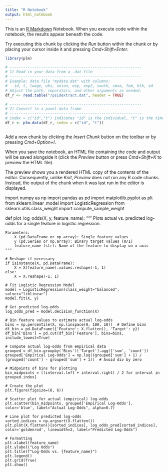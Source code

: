 ```yaml
---
title: "R Notebook"
output: html_notebook
---
```


This is an [R Markdown](http://rmarkdown.rstudio.com) Notebook. When you execute code within the notebook, the results appear beneath the code. 

Try executing this chunk by clicking the *Run* button within the chunk or by placing your cursor inside it and pressing *Cmd+Shift+Enter*. 

```r
library(plm)

# -----------------------------------------------------------
# 1) Read in your data from a .dat file
# -----------------------------------------------------------
# Example: data file "mydata.dat" with columns:
#   id, t, lwage, wks, union, exp, exp2, south, smsa, fem, blk, ed
# Adjust the path, separators, and other arguments as needed.
df_r <- read.table("/psidextract.dat", header = TRUE)

# -----------------------------------------------------------
# 2) Convert to a panel-data frame
# -----------------------------------------------------------
# index = c("id","t") indicates "id" is the individual, "t" is the time dimension
df_r <- plm.data(df_r, index = c("id", "t"))



```

Add a new chunk by clicking the *Insert Chunk* button on the toolbar or by pressing *Cmd+Option+I*.

When you save the notebook, an HTML file containing the code and output will be saved alongside it (click the *Preview* button or press *Cmd+Shift+K* to preview the HTML file). 

The preview shows you a rendered HTML copy of the contents of the editor. Consequently, unlike *Knit*, *Preview* does not run any R code chunks. Instead, the output of the chunk when it was last run in the editor is displayed.

import numpy as np
import pandas as pd
import matplotlib.pyplot as plt
from sklearn.linear_model import LogisticRegression
from sklearn.utils.class_weight import compute_sample_weight

def plot_log_odds(X, y, feature_name):
    """
    Plots actual vs. predicted log-odds for a single feature in logistic regression.
    
    Parameters:
        X (pd.DataFrame or np.array): Single feature values
        y (pd.Series or np.array): Binary target values (0/1)
        feature_name (str): Name of the feature to display on x-axis
    """

    # Reshape if necessary
    if isinstance(X, pd.DataFrame):
        X = X[feature_name].values.reshape(-1, 1)
    else:
        X = X.reshape(-1, 1)

    # Fit Logistic Regression Model
    model = LogisticRegression(class_weight="balanced", solver="liblinear")
    model.fit(X, y)

    # Get predicted log-odds
    log_odds_pred = model.decision_function(X)

    # Bin feature values to estimate actual log-odds
    bins = np.percentile(X, np.linspace(0, 100, 10))  # Define bins
    df_bin = pd.DataFrame({'Feature': X.flatten(), 'Target': y})
    df_bin['Bins'] = pd.cut(df_bin['Feature'], bins=bins, include_lowest=True)

    # Compute actual log-odds from empirical data
    grouped = df_bin.groupby('Bins')['Target'].agg(['sum', 'count'])
    grouped['Empirical Log-Odds'] = np.log((grouped['sum'] + 1) / (grouped['count'] - grouped['sum'] + 1))  # Avoid div by zero

    # Midpoints of bins for plotting
    bin_midpoints = [(interval.left + interval.right) / 2 for interval in grouped.index]

    # Create the plot
    plt.figure(figsize=(8, 6))
    
    # Scatter plot for actual (empirical) log-odds
    plt.scatter(bin_midpoints, grouped['Empirical Log-Odds'], color='blue', label="Actual Log-Odds", alpha=0.7)

    # Line plot for predicted log-odds
    sorted_indices = np.argsort(X.flatten())
    plt.plot(X.flatten()[sorted_indices], log_odds_pred[sorted_indices], color='goldenrod', linewidth=2, label="Predicted Log-Odds")

    # Formatting
    plt.xlabel(feature_name)
    plt.ylabel("Log Odds")
    plt.title(f"Log-Odds vs. {feature_name}")
    plt.legend()
    plt.grid(True)
    plt.show()